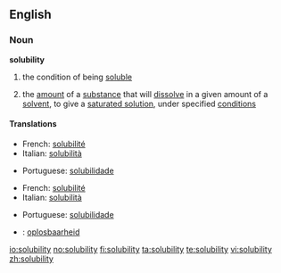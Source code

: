 ==English==

===Noun===
{{wikipedia|Solubility|Solubility (chemisty)}}
'''solubility'''

# the condition of being [[soluble]]
# {{chemistry}} the [[amount]] of a [[substance]] that will [[dissolve]] in a given amount of a [[solvent]], to give a [[saturated solution]], under specified [[condition]]s

====Translations====
{{trans-top|the condition of being soluble}}
* French: [[solubilité]] {{f}}
* Italian: [[solubilità]] {{f}}
{{trans-mid}}
* Portuguese: [[solubilidade]] {{f}}
{{trans-bottom}}

{{trans-top|(chemistry) the amount of a substance that will dissolve in a given amount of a solvent}}
* French: [[solubilité]] {{f}}
* Italian: [[solubilità]] {{f}}
{{trans-mid}}
* Portuguese: [[solubilidade]] {{f}}
{{trans-bottom}}

{{checktrans}}
* {{ttbc|Dutch}}: [[oplosbaarheid]] {{f}}

[[io:solubility]]
[[no:solubility]]
[[fi:solubility]]
[[ta:solubility]]
[[te:solubility]]
[[vi:solubility]]
[[zh:solubility]]